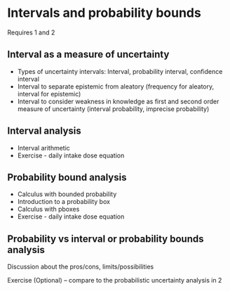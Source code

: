 # Intervals and probability bounds {#interv}

Requires 1 and 2

## Interval as a measure of uncertainty

- Types of uncertainty intervals: Interval, probability interval, confidence interval
- Interval to separate epistemic from aleatory (frequency for aleatory, interval for epistemic)
- Interval to consider weakness in knowledge as first and second order measure of uncertainty (interval probability, imprecise probability)

## Interval analysis 

- Interval arithmetic
- Exercise - daily intake dose equation

## Probability bound analysis

- Calculus with bounded probability 
- Introduction to a probability box
- Calculus with pboxes
- Exercise - daily intake dose equation

## Probability vs interval or probability bounds analysis

Discussion about the pros/cons, limits/possibilities 

Exercise (Optional) – compare to the probabilistic uncertainty analysis in 2